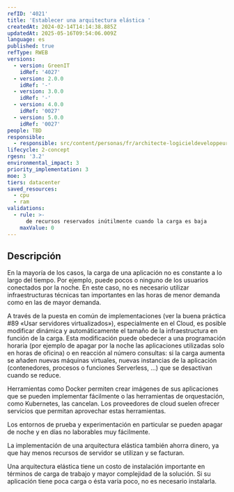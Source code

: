 ```yaml
---
refID: '4021'
title: 'Establecer una arquitectura elástica '
createdAt: 2024-02-14T14:14:38.885Z
updatedAt: 2025-05-16T09:54:06.009Z
language: es
published: true
refType: RWEB
versions:
  - version: GreenIT
    idRef: '4027'
  - version: 2.0.0
    idRef: '-'
  - version: 3.0.0
    idRef: '-'
  - version: 4.0.0
    idRef: '0027'
  - version: 5.0.0
    idRef: '0027'
people: TBD
responsible:
  - responsible: src/content/personas/fr/architecte-logicieldeveloppeur.mdx
lifecycle: 2-concept
rgesn: '3.2'
environmental_impact: 3
priority_implementation: 3
moe: 3
tiers: datacenter
saved_resources:
  - cpu
  - ram
validations:
  - rule: >-
      de recursos reservados inútilmente cuando la carga es baja
    maxValue: 0
---
```


## Descripción

En la mayoría de los casos, la carga de una aplicación no es constante a lo largo del tiempo. Por ejemplo, puede pocos o ninguno de los usuarios conectados por la noche. En este caso, no es necesario utilizar infraestructuras técnicas tan importantes en las horas de menor demanda como en las de mayor demanda.

A través de la puesta en común de implementaciones (ver la buena práctica #89 «Usar servidores virtualizados»), especialmente en el Cloud, es posible modificar dinámica y automáticamente el tamaño de la infraestructura en función de la carga. Esta modificación puede obedecer a una programación horaria (por ejemplo de apagar por la noche las aplicaciones utilizadas solo en horas de oficina) o en reacción al número
consultas: si la carga aumenta se añaden nuevas máquinas virtuales, nuevas instancias de la aplicación (contenedores, procesos o funciones Serverless, ...) que se desactivan cuando se reduce.

Herramientas como Docker permiten crear imágenes de sus aplicaciones que se pueden implementar fácilmente o las herramientas de orquestación, como Kubernetes, las cancelan. Los proveedores de cloud suelen ofrecer servicios que permitan aprovechar estas herramientas.

Los entornos de prueba y experimentación en particular se pueden apagar de noche y en días no laborables muy fácilmente.

La implementación de una arquitectura elástica también ahorra dinero, ya que hay menos recursos de servidor se utilizan y se facturan. 

Una arquitectura elástica tiene un costo de instalación importante en términos de carga de trabajo y mayor complejidad de la solución. Si su aplicación tiene poca carga o ésta varía poco, no es necesario instalarla.


